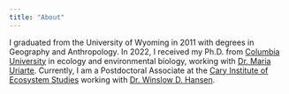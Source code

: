 ```yaml
---
title: "About"
---
```


I graduated from the University of Wyoming in 2011 with degrees in Geography and Anthropology. In 2022, I received my Ph.D. from [Columbia University](https://e3b.columbia.edu/) in ecology and environmental biology, working with [Dr. Maria Uriarte](https://uriartelab.org/). Currently, I am a Postdoctoral Associate at the [Cary Institute of Ecosystem Studies](https://www.caryinstitute.org/) working with [Dr. Winslow D. Hansen](https://forestfutureslab.org/).

## 
